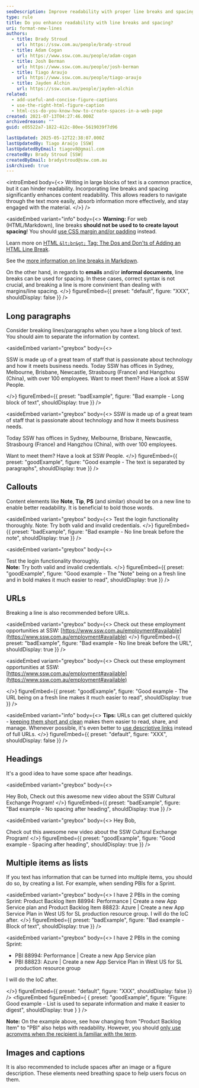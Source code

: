 ```yaml
---
seoDescription: Improve readability with proper line breaks and spacing in your content to enhance user engagement and comprehension.
type: rule
title: Do you enhance readability with line breaks and spacing?
uri: format-new-lines
authors:
  - title: Brady Stroud
    url: https://ssw.com.au/people/brady-stroud
  - title: Adam Cogan
    url: https://www.ssw.com.au/people/adam-cogan
  - title: Josh Berman
    url: https://www.ssw.com.au/people/josh-berman
  - title: Tiago Araujo
    url: https://www.ssw.com.au/people/tiago-araujo
  - title: Jayden Alchin
    url: https://ssw.com.au/people/jayden-alchin
related:
  - add-useful-and-concise-figure-captions
  - use-the-right-html-figure-caption
  - html-css-do-you-know-how-to-create-spaces-in-a-web-page
created: 2021-07-13T04:27:46.000Z
archivedreason: ""
guid: e05522a7-1822-412c-80ee-5619039f7d96

lastUpdated: 2025-05-12T22:38:07.000Z
lastUpdatedBy: Tiago Araújo [SSW]
lastUpdatedByEmail: tiagov8@gmail.com
createdBy: Brady Stroud [SSW]
createdByEmail: bradystroud@ssw.com.au
isArchived: true
---
```


<introEmbed
  body={<>
Writing in large blocks of text is a common practice, but it can hinder readability. Incorporating line breaks and spacing significantly enhances content readability. This allows readers to navigate through the text more easily, absorb information more effectively, and stay engaged with the material.
  </>}
/>

<asideEmbed
  variant="info"
  body={<>
    **Warning:** For web (HTML/Markdown), line breaks **should not be used to to create layout spacing**!
You should [use CSS margin and/or padding](/html-css-do-you-know-how-to-create-spaces-in-a-web-page) instead.

Learn more on [HTML `&lt;br&gt;` Tag: The Dos and Don'ts of Adding an HTML Line Break](https://blog.hubspot.com/website/html-line-break).

See the [more information on line breaks in Markdown](https://www.markdownguide.org/basic-syntax/#line-breaks).

On the other hand, in regards to **emails** and/or **informal documents**, line breaks can be used for spacing. In these cases, correct syntax is not crucial, and breaking a line is more convinient than dealing with margins/line spacing.
  </>}
  figureEmbed={{
    preset: "default",
    figure: "XXX",
    shouldDisplay: false
  }}
/>


## Long paragraphs

Consider breaking lines/paragraphs when you have a long block of text. You should aim to separate the information by context.


<asideEmbed
  variant="greybox"
  body={<>
    
SSW is made up of a great team of staff that is passionate about technology and how it meets business needs. Today SSW has offices in Sydney, Melbourne, Brisbane, Newcastle, Strasbourg (France) and Hangzhou (China), with over 100 employees. Want to meet them? Have a look at SSW People.

  </>}
  figureEmbed={{
    preset: "badExample",
    figure: "Bad example - Long block of text",
    shouldDisplay: true
  }}
/>



<asideEmbed
  variant="greybox"
  body={<>
    SSW is made up of a great team of staff that is passionate about technology and how it meets business needs.

Today SSW has offices in Sydney, Melbourne, Brisbane, Newcastle, Strasbourg (France) and Hangzhou (China), with over 100 employees.

Want to meet them? Have a look at SSW People.
  </>}
  figureEmbed={{
    preset: "goodExample",
    figure: "Good example - The text is separated by paragraphs",
    shouldDisplay: true
  }}
/>


## Callouts

Content elements like **Note**, **Tip**, **PS** (and similar) should be on a new line to enable better readability. It is beneficial to bold those words.


<asideEmbed
  variant="greybox"
  body={<>
    Test the login functionality thoroughly. Note: Try both valid and invalid credentials.
  </>}
  figureEmbed={{
    preset: "badExample",
    figure: "Bad example - No line break before the note",
    shouldDisplay: true
  }}
/>



<asideEmbed
  variant="greybox"
  body={<>
    
Test the login functionality thoroughly.\
**Note:** Try both valid and invalid credentials.
  </>}
  figureEmbed={{
    preset: "goodExample",
    figure: "Good example - The \"Note\" being on a fresh line and in bold makes it much easier to read",
    shouldDisplay: true
  }}
/>


## URLs

Breaking a line is also recommended before URLs.


<asideEmbed
  variant="greybox"
  body={<>
    Check out these employment opportunities at SSW: [https://www.ssw.com.au/employment#available](https://www.ssw.com.au/employment#available)
  </>}
  figureEmbed={{
    preset: "badExample",
    figure: "Bad example - No line break before the URL",
    shouldDisplay: true
  }}
/>



<asideEmbed
  variant="greybox"
  body={<>
    Check out these employment opportunities at SSW:  \
[https://www.ssw.com.au/employment#available](https://www.ssw.com.au/employment#available)

  </>}
  figureEmbed={{
    preset: "goodExample",
    figure: "Good example - The URL being on a fresh line makes it much easier to read",
    shouldDisplay: true
  }}
/>



<asideEmbed
  variant="info"
  body={<>
    **Tips:** URLs can get cluttered quickly - [keeping them short and clean](/create-friendly-short-urls) makes them easier to read, share, and manage. Whenever possible, it's even better to [use descriptive links](/descriptive-links) instead of full URLs.
  </>}
  figureEmbed={{
    preset: "default",
    figure: "XXX",
    shouldDisplay: false
  }}
/>


## Headings

It's a good idea to have some space after headings.


<asideEmbed
  variant="greybox"
  body={<>
    
Hey Bob,
Check out this awesome new video about the SSW Cultural Exchange Program!
  </>}
  figureEmbed={{
    preset: "badExample",
    figure: "Bad example - No spacing after heading",
    shouldDisplay: true
  }}
/>



<asideEmbed
  variant="greybox"
  body={<>
    Hey Bob,

Check out this awesome new video about the SSW Cultural Exchange Program!
  </>}
  figureEmbed={{
    preset: "goodExample",
    figure: "Good example - Spacing after heading",
    shouldDisplay: true
  }}
/>


## Multiple items as lists

If you text has information that can be turned into multiple items, you should do so, by creating a list. For example, when sending PBIs for a Sprint.


<asideEmbed
  variant="greybox"
  body={<>
    I have 2 PBIs in the coming Sprint: Product Backlog Item 88994: Performance | Create a new App Service plan and Product Backlog Item 88823: Azure | Create a new App Service Plan in West US for SL production resource group. I will do the IoC after.
  </>}
  figureEmbed={{
    preset: "badExample",
    figure: "Bad example - Block of text",
    shouldDisplay: true
  }}
/>



<asideEmbed
  variant="greybox"
  body={<>
    I have 2 PBIs in the coming Sprint:

* PBI 88994: Performance | Create a new App Service plan
* PBI 88823: Azure | Create a new App Service Plan in West US for SL production resource group

I will do the IoC after.

  </>}
  figureEmbed={{
    preset: "default",
    figure: "XXX",
    shouldDisplay: false
  }}
/>
<figureEmbed figureEmbed={ {
  preset: "goodExample",
  figure: "Figure: Good example - List is used to separate information and make it easier to digest",
  shouldDisplay: true
} } />


**Note:** On the example above, see how changing from "Product Backlog Item" to "PBI" also helps with readability.
However, you should [only use acronyms when the recipient is familiar with the term](/avoid-acronyms).

## Images and captions

It is also recommended to include spaces after an image or a figure description. These elements need breathing space to help users focus on them.

